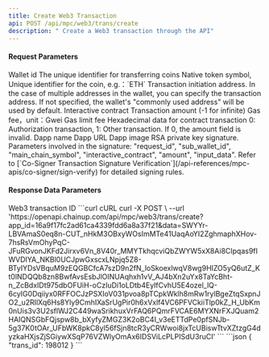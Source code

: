 ---
title: Create Web3 Transaction
api: POST /api/mpc/web3/trans/create
description: " Create a Web3 transaction through the API"
---

#### Request Parameters
<ParamField query="sub_wallet_id" type="integer" required>
    Wallet id
</ParamField>
<ParamField query="request_id" type="string" required>
   	The unique identifier for transferring coins
</ParamField>
<ParamField query="main_chain_symbol" type="string" required>
    Native token symbol, Unique identifier for the coin, e.g.：`ETH`
</ParamField>
<ParamField query="from" type="string">
    Transaction initiation address. In the case of multiple addresses in the wallet, you can specify the transaction address. If not specified, the wallet's "commonly used address" will be used by default.
</ParamField>
<ParamField query="interactive_contract" type="string" required>
    Interactive contract
</ParamField>
<ParamField query="amount" type="string" required>
   	Transaction amount (-1 for infinite)
</ParamField>
<ParamField query="gas_price" type="string" required>
    Gas fee，unit：Gwei
</ParamField>
<ParamField query="gas_limit" type="string" required>
   	Gas limit fee
</ParamField>
<ParamField query="input_data" type="string" required>
   	Hexadecimal data for contract transaction
</ParamField>
<ParamField query="trans_type" type="string" required>
   	0: Authorization transaction, 1: Other transaction. If 0, the amount field is invalid.
</ParamField>
<ParamField query="dapp_name" type="string">
   	Dapp name
</ParamField>
<ParamField query="dapp_url" type="string">
   	Dapp URL
</ParamField>
<ParamField query="dapp_img" type="string">
   	Dapp image
</ParamField>
<ParamField query="sign" type="string">
   	RSA private key signature. Parameters involved in the signature: "request_id", "sub_wallet_id", "main_chain_symbol", "interactive_contract", "amount", "input_data". Refer to [`Co-Signer Transaction Signature Verification`](/api-references/mpc-apis/co-signer/sign-verify) for detailed signing rules.
</ParamField>



#### Response Data Parameters
<Expandable title="object">
    <ResponseField name="trans_id" type="integer">Web3 transaction ID</ResponseField>
</Expandable>



<RequestExample>
  ```curl cURL
  curl -X POST \
  --url 'https://openapi.chainup.com/api/mpc/web3/trans/create?app_id=16a9f17fc2ad61ca4339fdd6a8a37f21&data=SWYYr-LBVAmaS0eq8n-CUT_nHkM3OBxyWOsImMTe41UaqAoYI2ZghmaphXHov-7hsRsVmOhyPqC-JFuRGvonJKFd2Jirxv6Vn_8V40r_MMYTkhqcviQbZWYW5xX8Ai8CIpqas9fIWVDIYA_NKBl0UCJpwGxscxLNpjq5Z8-BTyIYDsVBquM9zEQGBCfcA7szD9n2fN_loSkoexlwqV8wg9HIZO5yQ6utZ_Kt0lNDQQb8zn8BwfAvsEsbJlOINUAqhxh1vV_AJ4bXn2uYx8TaYcBht-n_ZcBdxIDt975dbOFUiH-oCzIuDi1oLDtb4EylfCvhU5E4ozel_lQ-6cyIG0Dqiiyx0RFFOCJzPSXIoV031pvoa8pTCpkWklh8mRw1rylBgeZtqSxpnJO2_u2RIlXq6Hs8Yly9CmhIXaSrUgPir0h6xVxlf4VC6PFVCkiiTlp0kZ_H_UbKm0nUis3v3U2sflWJ2C449waSrikhuxVrFAQ6PQmrFVCAE6MYXNrFXJQuam2HAIQNSGbFQjspw8b_bXyfyZMGZ3K2oBC4I_v3eETTdPe0pfSNJb-5g37K0tOAr_UFbWK8pkC8yl56fSjn8tcR3yCRWwoi8jxTcUBiswTtvXZtzgG4dyzkaHXjsZjSGiywXSqP76VZWlyOmAx6IDSViLcPLPISdU3ruCI'
  ```
</RequestExample>



<ResponseExample>
```json
{
     "trans_id": 198012
}
```
</ResponseExample>